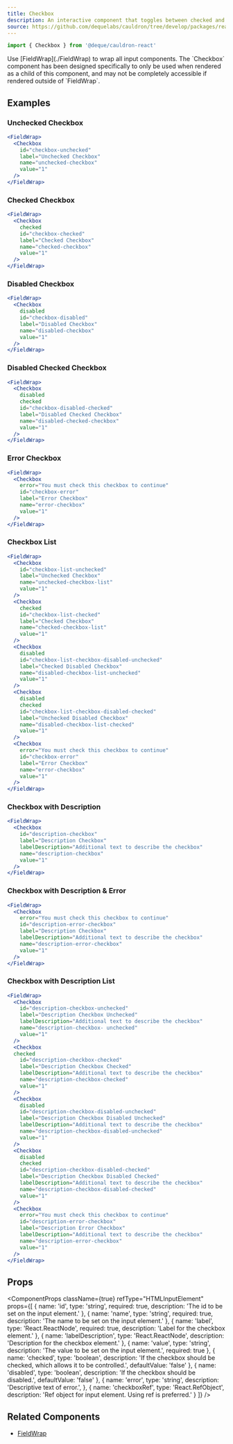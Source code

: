 ```yaml
---
title: Checkbox
description: An interactive component that toggles between checked and unchecked states.
source: https://github.com/dequelabs/cauldron/tree/develop/packages/react/src/components/Checkbox/index.tsx
---
```



```js
import { Checkbox } from '@deque/cauldron-react'
```

<Note>
  Use [FieldWrap](./FieldWrap) to wrap all input components. The `Checkbox` component has been designed specifically to only be used when rendered as a child of this component, and may not be completely accessible if rendered outside of `FieldWrap`.
</Note>

## Examples

### Unchecked Checkbox

```jsx example
<FieldWrap>
  <Checkbox
    id="checkbox-unchecked"
    label="Unchecked Checkbox"
    name="unchecked-checkbox"
    value="1"
  />
</FieldWrap>
```

### Checked Checkbox

```jsx example
<FieldWrap>
  <Checkbox
    checked
    id="checkbox-checked"
    label="Checked Checkbox"
    name="checked-checkbox"
    value="1"
  />
</FieldWrap>
```

### Disabled Checkbox

```jsx example
<FieldWrap>
  <Checkbox
    disabled
    id="checkbox-disabled"
    label="Disabled Checkbox"
    name="disabled-checkbox"
    value="1"
  />
</FieldWrap>
```

### Disabled Checked Checkbox

```jsx example
<FieldWrap>
  <Checkbox
    disabled
    checked
    id="checkbox-disabled-checked"
    label="Disabled Checked Checkbox"
    name="disabled-checked-checkbox"
    value="1"
  />
</FieldWrap>
```

### Error Checkbox

```jsx example
<FieldWrap>
  <Checkbox
    error="You must check this checkbox to continue"
    id="checkbox-error"
    label="Error Checkbox"
    name="error-checkbox"
    value="1"
  />
</FieldWrap>
```

### Checkbox List

```jsx example
<FieldWrap>
  <Checkbox
    id="checkbox-list-unchecked"
    label="Unchecked Checkbox"
    name="unchecked-checkbox-list"
    value="1"
  />
  <Checkbox
    checked
    id="checkbox-list-checked"
    label="Checked Checkbox"
    name="checked-checkbox-list"
    value="1"
  />
  <Checkbox
    disabled
    id="checkbox-list-checkbox-disabled-unchecked"
    label="Checked Disabled Checkbox"
    name="disabled-checkbox-list-unchecked"
    value="1"
  />
  <Checkbox
    disabled
    checked
    id="checkbox-list-checkbox-disabled-checked"
    label="Unchecked Disabled Checkbox"
    name="disabled-checkbox-list-checked"
    value="1"
  />
  <Checkbox
    error="You must check this checkbox to continue"
    id="checkbox-error"
    label="Error Checkbox"
    name="error-checkbox"
    value="1"
  />
</FieldWrap>
```

### Checkbox with Description

```jsx example
<FieldWrap>
  <Checkbox
    id="description-checkbox"
    label="Description Checkbox"
    labelDescription="Additional text to describe the checkbox"
    name="description-checkbox"
    value="1"
  />
</FieldWrap>
```

### Checkbox with Description & Error

```jsx example
<FieldWrap>
  <Checkbox
    error="You must check this checkbox to continue"
    id="description-error-checkbox"
    label="Description Checkbox"
    labelDescription="Additional text to describe the checkbox"
    name="description-error-checkbox"
    value="1"
  />
</FieldWrap>
```

### Checkbox with Description List

```jsx example
<FieldWrap>
  <Checkbox
    id="description-checkbox-unchecked"
    label="Description Checkbox Unchecked"
    labelDescription="Additional text to describe the checkbox"
    name="description-checkbox- unchecked"
    value="1"
  />
  <Checkbox
  checked
    id="description-checkbox-checked"
    label="Description Checkbox Checked"
    labelDescription="Additional text to describe the checkbox"
    name="description-checkbox-checked"
    value="1"
  />
  <Checkbox
    disabled
    id="description-checkbox-disabled-unchecked"
    label="Description Checkbox Disabled Unchecked"
    labelDescription="Additional text to describe the checkbox"
    name="description-checkbox-disabled-unchecked"
    value="1"
  />
  <Checkbox
    disabled
    checked
    id="description-checkbox-disabled-checked"
    label="Description Checkbox Disabled Checked"
    labelDescription="Additional text to describe the checkbox"
    name="description-checkbox-disabled-checked"
    value="1"
  />
  <Checkbox
    error="You must check this checkbox to continue"
    id="description-error-checkbox"
    label="Description Error Checkbox"
    labelDescription="Additional text to describe the checkbox"
    name="description-error-checkbox"
    value="1"
  />
</FieldWrap>
```

## Props

<ComponentProps
  className={true}
  refType="HTMLInputElement"
  props={[
    {
      name: 'id',
      type: 'string',
      required: true,
      description: 'The id to be set on the input element.'
    },
    {
      name: 'name',
      type: 'string',
      required: true,
      description: 'The name to be set on the input element.'
    },
    {
      name: 'label',
      type: 'React.ReactNode',
      required: true,
      description: 'Label for the checkbox element.'
    },
    {
      name: 'labelDescription',
      type: 'React.ReactNode',
      description: 'Description for the checkbox element.'
    },
    {
      name: 'value',
      type: 'string',
      description: 'The value to be set on the input element.',
      required: true
    },
    {
      name: 'checked',
      type: 'boolean',
      description: 'If the checkbox should be checked, which allows it to be controlled.',
      defaultValue: 'false'
    },
    {
      name: 'disabled',
      type: 'boolean',
      description: 'If the checkbox should be disabled.',
      defaultValue: 'false'
    },
    {
      name: 'error',
      type: 'string',
      description: 'Descriptive text of error.',
    },
    {
      name: 'checkboxRef',
      type: 'React.RefObject<HTMLInputElement>',
      description: 'Ref object for input element. Using ref is preferred.'
    }
  ]}
/>

## Related Components

- [FieldWrap](./FieldWrap)